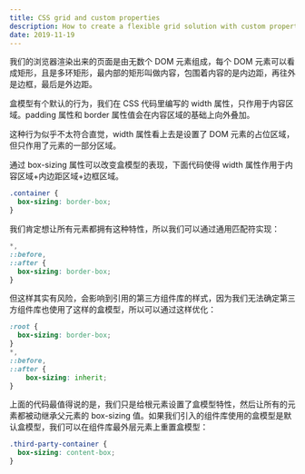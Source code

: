 ```yaml
---
title: CSS grid and custom properties
description: How to create a flexible grid solution with custom properties.
date: 2019-11-19
---
```




我们的浏览器渲染出来的页面是由无数个 DOM 元素组成，每个 DOM 元素可以看成矩形，且是多环矩形，最内部的矩形叫做内容，包围着内容的是内边距，再往外是边框，最后是外边距。

盒模型有个默认的行为，我们在 CSS 代码里编写的 width 属性，只作用于内容区域。padding 属性和 border 属性值会在内容区域的基础上向外叠加。

这种行为似乎不太符合直觉，width 属性看上去是设置了 DOM 元素的占位区域，但只作用了元素的一部分区域。

通过 box-sizing 属性可以改变盒模型的表现，下面代码使得 width 属性作用于内容区域+内边距区域+边框区域。

```css
.container {
  box-sizing: border-box;
}
```

我们肯定想让所有元素都拥有这种特性，所以我们可以通过通用匹配符实现：

```css
*,
::before,
::after {
  box-sizing: border-box;
}
```

但这样其实有风险，会影响到引用的第三方组件库的样式，因为我们无法确定第三方组件库也使用了这样的盒模型，所以可以通过这样优化：

```css
:root {
  box-sizing: border-box;
}
*,
::before,
::after {
	box-sizing: inherit;
}
```

上面的代码最值得说的是，我们只是给根元素设置了盒模型特性，然后让所有的元素都被动继承父元素的 box-sizing 值。如果我们引入的组件库使用的盒模型是默认盒模型，我们可以在组件库最外层元素上重置盒模型：

```css
.third-party-container {
  box-sizing: content-box;
}
```
